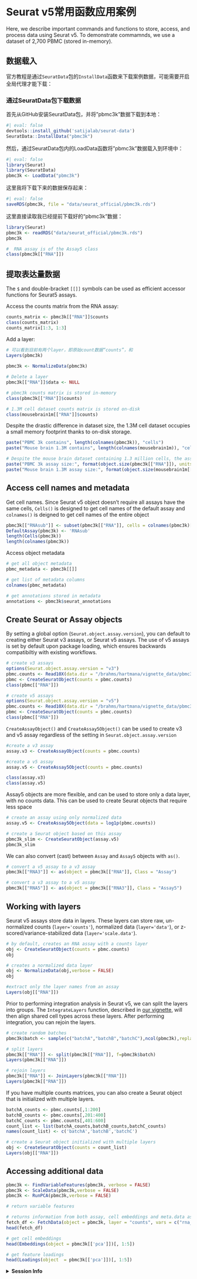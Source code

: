 # Seurat v5常用函数应用案例

Here, we describe important commands and functions to store, access, and process data using Seurat v5. To demonstrate commamnds, we use a dataset of 2,700 PBMC (stored in-memory).

## 数据载入

官方教程是通过`SeuratData`包的`InstallData`函数来下载案例数据，可能需要开启全局代理才能下载：

::: {.callout-tip collapse="true"}
### 通过SeuratData包下载数据

首先从GitHub安装SeuratData包，并将"pbmc3k"数据下载到本地：

```r
#| eval: false
devtools::install_github('satijalab/seurat-data')
SeuratData::InstallData("pbmc3k")
```

然后，通过SeuratData包内的LoadData函数将"pbmc3k"数据载入到环境中：

```r
#| eval: false
library(Seurat)
library(SeuratData)
pbmc3k <- LoadData("pbmc3k")
```

这里我将下载下来的数据保存起来：

```r
#| eval: false
saveRDS(pbmc3k, file = "data/seurat_official/pbmc3k.rds")
```
:::

这里直接读取我已经提前下载好的“pbmc3k”数据：

```r
library(Seurat)
pbmc3k <- readRDS("data/seurat_official/pbmc3k.rds")
pbmc3k

#  RNA assay is of the Assay5 class
class(pbmc3k[["RNA"]])
```

## 提取表达量数据

The `$` and double-bracket `[[]]` symbols can be used as efficient accessor functions for Seurat5 assays.

Access the counts matrix from the RNA assay:

```r
counts_matrix <- pbmc3k[["RNA"]]$counts
class(counts_matrix)
counts_matrix[1:3, 1:3]
```

Add a layer:

```r


# 可以看到目前有两个layer，即原始count数据“counts”，和
Layers(pbmc3k)
 
pbmc3k <- NormalizeData(pbmc3k)

# Delete a layer
pbmc3k[["RNA"]]$data <- NULL

# pbmc3k counts matrix is stored in-memory
class(pbmc3k[["RNA"]]$counts)

# 1.3M cell dataset counts matrix is stored on-disk
class(mousebrain1m[["RNA"]]$counts)
```

Despite the drastic difference in dataset size, the 1.3M cell dataset occupies a small memory footprint thanks to on-disk storage.

```r
paste("PBMC 3k contains", length(colnames(pbmc3k)), "cells")
paste("Mouse brain 1.3M contains", length(colnames(mousebrain1m)), "cells")

# Despite the mouse brain dataset containing 1.3 million cells, the assay is under 350Mbs in size due to on-disk storage
paste("PBMC 3k assay size:", format(object.size(pbmc3k[["RNA"]]), units = "Mb"))
paste("Mouse brain 1.3M assay size:", format(object.size(mousebrain1m[["RNA"]]), units = "Mb"))
```

## Access cell names and metadata

Get cell names. Since Seurat v5 object doesn't require all assays have the same cells, `Cells()` is designed to get cell names of the default assay and `colnames()` is deigned to get cell names of the entire object

```r
pbmc3k[["RNAsub"]] <- subset(pbmc3k[["RNA"]], cells = colnames(pbmc3k)[1:100])
DefaultAssay(pbmc3k) <- 'RNAsub'
length(Cells(pbmc3k))
length(colnames(pbmc3k))
```

Access object metadata

```r

# get all object metadata
pbmc_metadata <- pbmc3k[[]]

# get list of metadata columns
colnames(pbmc_metadata)

# get annotations stored in metadata
annotations <- pbmc3k$seurat_annotations

```

## Create Seurat or Assay objects

By setting a global option (`Seurat.object.assay.version`), you can default to creating either Seurat v3 assays, or Seurat v5 assays. The use of v5 assays is set by default upon package loading, which ensures backwards compatibiltiy with existing workflows.

```r
# create v3 assays
options(Seurat.object.assay.version = "v3")
pbmc.counts <- Read10X(data.dir = "/brahms/hartmana/vignette_data/pbmc3k/filtered_gene_bc_matrices/hg19/")
pbmc <- CreateSeuratObject(counts = pbmc.counts)
class(pbmc[["RNA"]])

# create v5 assays
options(Seurat.object.assay.version = "v5")
pbmc.counts <- Read10X(data.dir = "/brahms/hartmana/vignette_data/pbmc3k/filtered_gene_bc_matrices/hg19/")
pbmc <- CreateSeuratObject(counts = pbmc.counts)
class(pbmc[["RNA"]])
```

`CreateAssayObject()` and `CreateAssay5Object()` can be used to create v3 and v5 assay regardless of the setting in `Seurat.object.assay.version`

```r
#create a v3 assay
assay.v3 <- CreateAssayObject(counts = pbmc.counts)

#create a v5 assay
assay.v5 <- CreateAssay5Object(counts = pbmc.counts)

class(assay.v3)
class(assay.v5)
```

Assay5 objects are more flexible, and can be used to store only a data layer, with no counts data. This can be used to create Seurat objects that require less space

```r
# create an assay using only normalized data
assay.v5 <- CreateAssay5Object(data = log1p(pbmc.counts))

# create a Seurat object based on this assay
pbmc3k_slim <- CreateSeuratObject(assay.v5)
pbmc3k_slim
```

We can also convert (cast) between `Assay` and `Assay5` objects with `as()`.

```r
# convert a v5 assay to a v3 assay
pbmc3k[["RNA3"]] <- as(object = pbmc3k[["RNA"]], Class = "Assay")

# convert a v3 assay to a v5 assay
pbmc3k[["RNA5"]] <- as(object = pbmc3k[["RNA3"]], Class = "Assay5")
```

## Working with layers

Seurat v5 assays store data in layers. These layers can store raw, un-normalized counts (`layer='counts'`), normalized data (`layer='data'`), or z-scored/variance-stabilized data (`layer='scale.data'`).

```r
# by default, creates an RNA assay with a counts layer
obj <- CreateSeuratObject(counts = pbmc.counts)
obj

# creates a normalized data layer
obj <- NormalizeData(obj,verbose = FALSE)
obj

#extract only the layer names from an assay
Layers(obj[["RNA"]])
```

Prior to performing integration analysis in Seurat v5, we can split the layers into groups. The `IntegrateLayers` function, described in [our vignette](seurat5_integration.html), will then align shared cell types across these layers. After performing integration, you can rejoin the layers.

```r
# create random batches
pbmc3k$batch <- sample(c("batchA","batchB","batchC"),ncol(pbmc3k),replace = TRUE)

# split layers
pbmc3k[["RNA"]] <- split(pbmc3k[["RNA"]], f=pbmc3k$batch)
Layers(pbmc3k[["RNA"]])

# rejoin layers
pbmc3k[["RNA"]] <- JoinLayers(pbmc3k[["RNA"]])
Layers(pbmc3k[["RNA"]])
```

If you have multiple counts matrices, you can also create a Seurat object that is initialized with multiple layers.

```r
batchA_counts <- pbmc.counts[,1:200]
batchB_counts <- pbmc.counts[,201:400]
batchC_counts <- pbmc.counts[,401:600]
count_list <- list(batchA_counts,batchB_counts,batchC_counts)
names(count_list) <- c('batchA','batchB','batchC')

# create a Seurat object initialized with multiple layers
obj <- CreateSeuratObject(counts = count_list)
Layers(obj[["RNA"]])
```

## Accessing additional data

```r
pbmc3k <- FindVariableFeatures(pbmc3k, verbose = FALSE)
pbmc3k <- ScaleData(pbmc3k,verbose = FALSE)
pbmc3k <- RunPCA(pbmc3k,verbose = FALSE)

# return variable features

# returns information from both assay, cell embeddings and meta.data as a data.frame
fetch_df <- FetchData(object = pbmc3k, layer = "counts", vars = c("rna_MS4A1", "PC_1", "nCount_RNA"))
head(fetch_df)

# get cell embeddings
head(Embeddings(object = pbmc3k[['pca']])[, 1:5])

# get feature loadings
head(Loadings(object  = pbmc3k[['pca']])[, 1:5])
```

<details>

<summary>**Session Info**</summary>

```r
sessionInfo()
```

</details>
